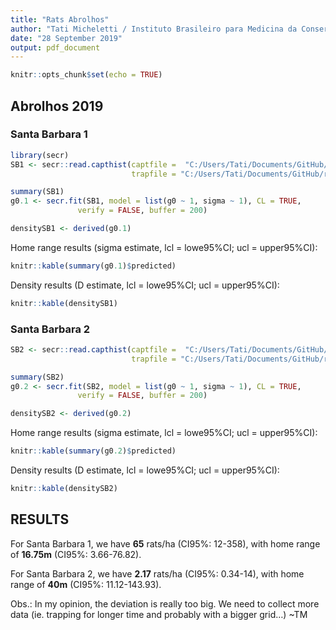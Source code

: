 ```yaml
---
title: "Rats Abrolhos"
author: "Tati Micheletti / Instituto Brasileiro para Medicina da Conserva??o"
date: "28 September 2019"
output: pdf_document
---
```


```r
knitr::opts_chunk$set(echo = TRUE)

```

## Abrolhos 2019
### Santa Barbara 1

```r
library(secr)
SB1 <- secr::read.capthist(captfile =  "C:/Users/Tati/Documents/GitHub/rats/Abrolhos/data/capture1.txt", 
                           trapfile = "C:/Users/Tati/Documents/GitHub/rats/Abrolhos/data/detector1.txt")

summary(SB1)
g0.1 <- secr.fit(SB1, model = list(g0 ~ 1, sigma ~ 1), CL = TRUE,
               verify = FALSE, buffer = 200)

densitySB1 <- derived(g0.1)

```

Home range results (sigma estimate, lcl = lowe95%CI; ucl = upper95%CI):
```r
knitr::kable(summary(g0.1)$predicted)
```

Density results (D estimate, lcl = lowe95%CI; ucl = upper95%CI):
```r
knitr::kable(densitySB1)
```

### Santa Barbara 2

```r

SB2 <- secr::read.capthist(captfile =  "C:/Users/Tati/Documents/GitHub/rats/Abrolhos/data/capture2.txt", 
                           trapfile = "C:/Users/Tati/Documents/GitHub/rats/Abrolhos/data/detector2.txt")

summary(SB2)
g0.2 <- secr.fit(SB2, model = list(g0 ~ 1, sigma ~ 1), CL = TRUE,
               verify = FALSE, buffer = 200)

densitySB2 <- derived(g0.2)
```

Home range results (sigma estimate, lcl = lowe95%CI; ucl = upper95%CI):
```r
knitr::kable(summary(g0.2)$predicted)
```

Density results (D estimate, lcl = lowe95%CI; ucl = upper95%CI):
```r
knitr::kable(densitySB2)
```


## RESULTS

For Santa Barbara 1, we have **65** rats/ha (CI95%: 12-358), 
with home range of **16.75m** (CI95%: 3.66-76.82).  

For Santa Barbara 2, we have **2.17** rats/ha (CI95%: 0.34-14), 
with home range of **40m** (CI95%: 11.12-143.93).  

Obs.: In my opinion, the deviation is really too big. We need to collect more data (ie. trapping for longer time and probably with a bigger grid...) ~TM